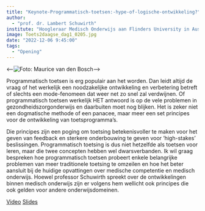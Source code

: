 ```yaml
---
title: "Keynote-Programmatisch-toetsen:-hype-of-logische-ontwikkeling?"
author:
  - "prof. dr. Lambert Schuwirth"
institute: "Hoogleraar Medisch Onderwijs aan Flinders University in Australië, Chang Gung University in Taiwan en Uniformed Services University for the Health Sciences Bethesda in de Verenigde Staten"
image: Toets2daagse_dag1_0205.jpg
date: "2022-12-06 9:45:00"
tags: 
  - "Opening"
---
```


::: {.column-margin}
<--![Foto: Maurice van den Bosch](Toets2daagse_dag1_0205.jpg)-->
:::

Programmatisch toetsen is erg populair aan het worden. Dan leidt altijd de vraag of het werkelijk een noodzakelijke ontwikkeling en verbetering betreft of slechts een mode-fenomeen dat weer net zo snel zal verdwijnen. Of programmatisch toetsen werkelijk HET antwoord is op de vele problemen in gezondheidszorgonderwijs en daarbuiten moet nog blijken. Het is zeker niet een dogmatische methode of een panacee, maar meer een set principes voor de ontwikkeling van toetsprogramma’s.

Die principes zijn een poging om toetsing betekenisvoller te maken voor het geven van feedback en sterkere onderbouwing te geven voor ‘high-stakes’ beslissingen. Programmatisch toetsing is dus niet hetzelfde als toetsen voor leren, maar die twee concepten hebben wel dwarsverbanden. Ik wil graag bespreken hoe programmatisch toetsen probeert enkele belangrijke problemen van meer traditionele toetsing te omzeilen en hoe het beter aansluit bij de huidige opvattingen over medische competentie en medisch onderwijs. Hoewel professor Schuwirth spreekt over de ontwikkelingen binnen medisch onderwijs zijn er volgens hem wellicht ook principes die ook gelden voor andere onderwijsdomeinen.

[Video](https://tilburguniversity.cloud.panopto.eu/Panopto/Pages/Viewer.aspx?id=7ba2cea2-1757-4417-bf69-af3800ebe5c3){.btn .btn-primary}
[Slides](https://drive.google.com/file/d/1WsIOmwGNkXuZMQv725xHEFU0rJ4F_hrd/view?usp=share_link){.btn .btn-primary}
